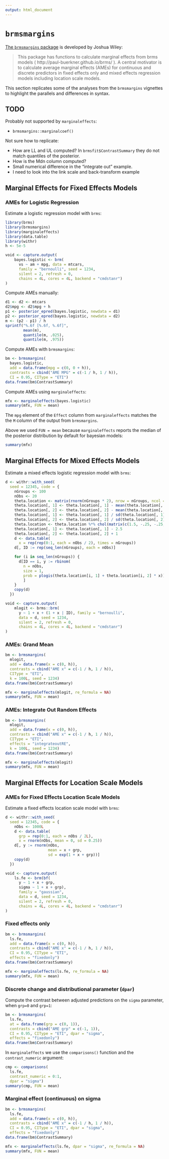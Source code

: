 ```yaml
---
output: html_document
---
```


# `brmsmargins`

[The `brmsmargins` package](https://joshuawiley.com/brmsmargins/) is developed by Joshua Wiley:

> This package has functions to calculate marginal effects from brms models ( http://paul-buerkner.github.io/brms/ ). A central motivator is to calculate average marginal effects (AMEs) for continuous and discrete predictors in fixed effects only and mixed effects regression models including location scale models.

This section replicates some of the analyses from the `brmsmargins` vignettes to highlight the parallels and differences in syntax.

## TODO

Probably not supported by `marginaleffects`:

* `brmsmargins::marginalcoef()`

Not sure how to replicate:

* How are LL and UL computed? In `brmsfit$ContrastSummary` they do not match quantiles of the posterior.
* How is the Mdn column computed?
* Small numerical difference in the "integrate out" example.
* I need to look into the link scale and back-transform example

## Marginal Effects for Fixed Effects Models

### AMEs for Logistic Regression

Estimate a logistic regression model with `brms`:

```r
library(brms)
library(brmsmargins)
library(marginaleffects)
library(data.table)
library(withr)
h <- 5e-5

void <- capture.output(
    bayes.logistic <- brm(
      vs ~ am + mpg, data = mtcars,
      family = "bernoulli", seed = 1234,
      silent = 2, refresh = 0,
      chains = 4L, cores = 4L, backend = "cmdstanr")
)
```

Compute AMEs manually:

```r
d1 <- d2 <- mtcars
d2$mpg <- d2$mpg + h
p1 <- posterior_epred(bayes.logistic, newdata = d1)
p2 <- posterior_epred(bayes.logistic, newdata = d2)
m <- (p2 - p1) / h
sprintf("%.6f [%.6f, %.6f]",
        mean(m),
        quantile(m, .025),
        quantile(m, .975))
```

Compute AMEs with `brmsmargins`:

```r
bm <- brmsmargins(
  bayes.logistic,
  add = data.frame(mpg = c(0, 0 + h)),
  contrasts = cbind("AME MPG" = c(-1 / h, 1 / h)),
  CI = 0.95, CIType = "ETI")
data.frame(bm$ContrastSummary)
```

Compute AMEs using `marginaleffects`:

```r
mfx <- marginaleffects(bayes.logistic) 
summary(mfx, FUN = mean)
```

The `mpg` element of the `Effect` column from `marginaleffects` matches the the `M` column of the output from `brmsmargins`.

Above we used `FUN = mean` because `marginaleffects` reports the median of the posterior distribution by default for bayesian models:

```r
summary(mfx)
```

## Marginal Effects for Mixed Effects Models

Estimate a mixed effects logistic regression model with `brms`:

```r
d <- withr::with_seed(
  seed = 12345, code = {
    nGroups <- 100
    nObs <- 20
    theta.location <- matrix(rnorm(nGroups * 2), nrow = nGroups, ncol = 2)
    theta.location[, 1] <- theta.location[, 1] - mean(theta.location[, 1])
    theta.location[, 2] <- theta.location[, 2] - mean(theta.location[, 2])
    theta.location[, 1] <- theta.location[, 1] / sd(theta.location[, 1])
    theta.location[, 2] <- theta.location[, 2] / sd(theta.location[, 2])
    theta.location <- theta.location %*% chol(matrix(c(1.5, -.25, -.25, .5^2), 2))
    theta.location[, 1] <- theta.location[, 1] - 2.5
    theta.location[, 2] <- theta.location[, 2] + 1
    d <- data.table(
      x = rep(rep(0:1, each = nObs / 2), times = nGroups))
    d[, ID := rep(seq_len(nGroups), each = nObs)]

    for (i in seq_len(nGroups)) {
      d[ID == i, y := rbinom(
        n = nObs,
        size = 1,
        prob = plogis(theta.location[i, 1] + theta.location[i, 2] * x))
        ]
    }
    copy(d)
  })

void <- capture.output(
    mlogit <- brms::brm(
      y ~ 1 + x + (1 + x | ID), family = "bernoulli",
      data = d, seed = 1234,
      silent = 2, refresh = 0,
      chains = 4L, cores = 4L, backend = "cmdstanr")
)
```

### AMEs: Grand Mean

```r
bm <- brmsmargins(
  mlogit,
  add = data.frame(x = c(0, h)),
  contrasts = cbind("AME x" = c(-1 / h, 1 / h)),
  CIType = "ETI",
  k = 100L, seed = 1234)
data.frame(bm$ContrastSummary)

mfx <- marginaleffects(mlogit, re_formula = NA) 
summary(mfx, FUN = mean)
```

### AMEs: Integrate Out Random Effects

```r
bm <- brmsmargins(
  mlogit,
  add = data.frame(x = c(0, h)),
  contrasts = cbind("AME x" = c(-1 / h, 1 / h)),
  CIType = "ETI",
  effects = "integrateoutRE",
  k = 100L, seed = 1234)
data.frame(bm$ContrastSummary)

mfx <- marginaleffects(mlogit) 
summary(mfx, FUN = mean)
```

## Marginal Effects for Location Scale Models

### AMEs for Fixed Effects Location Scale Models

Estimate a fixed effects location scale model with `brms`:

```r
d <- withr::with_seed(
  seed = 12345, code = {
    nObs <- 1000L
    d <- data.table(
      grp = rep(0:1, each = nObs / 2L),
      x = rnorm(nObs, mean = 0, sd = 0.25))
    d[, y := rnorm(nObs,
                   mean = x + grp,
                   sd = exp(1 + x + grp))]
    copy(d)
  })

void <- capture.output(
    ls.fe <- brm(bf(
      y ~ 1 + x + grp,
      sigma ~ 1 + x + grp),
      family = "gaussian",
      data = d, seed = 1234,
      silent = 2, refresh = 0,
      chains = 4L, cores = 4L, backend = "cmdstanr")
)
```

### Fixed effects only

```r
bm <- brmsmargins(
  ls.fe,
  add = data.frame(x = c(0, h)),
  contrasts = cbind("AME x" = c(-1 / h, 1 / h)),
  CI = 0.95, CIType = "ETI",
  effects = "fixedonly")
data.frame(bm$ContrastSummary)

mfx <- marginaleffects(ls.fe, re_formula = NA)
summary(mfx, FUN = mean)
```

### Discrete change and distributional parameter (`dpar`)

Compute the contrast between adjusted predictions on the `sigma` parameter, when `grp=0` and `grp=1`:

```r
bm <- brmsmargins(
  ls.fe,
  at = data.frame(grp = c(0, 1)),
  contrasts = cbind("AME grp" = c(-1, 1)),
  CI = 0.95, CIType = "ETI", dpar = "sigma",
  effects = "fixedonly")
data.frame(bm$ContrastSummary)
```

In `marginaleffects` we use the `comparisons()` function and the `contrast_numeric` argument:

```r
cmp <- comparisons(
  ls.fe,
  contrast_numeric = 0:1,
  dpar = "sigma")
summary(cmp, FUN = mean)
```

### Marginal effect (continuous) on sigma

```r
bm <- brmsmargins(
  ls.fe,
  add = data.frame(x = c(0, h)),
  contrasts = cbind("AME x" = c(-1 / h, 1 / h)),
  CI = 0.95, CIType = "ETI", dpar = "sigma",
  effects = "fixedonly")
data.frame(bm$ContrastSummary)

mfx <- marginaleffects(ls.fe, dpar = "sigma", re_formula = NA)
summary(mfx, FUN = mean)
```
